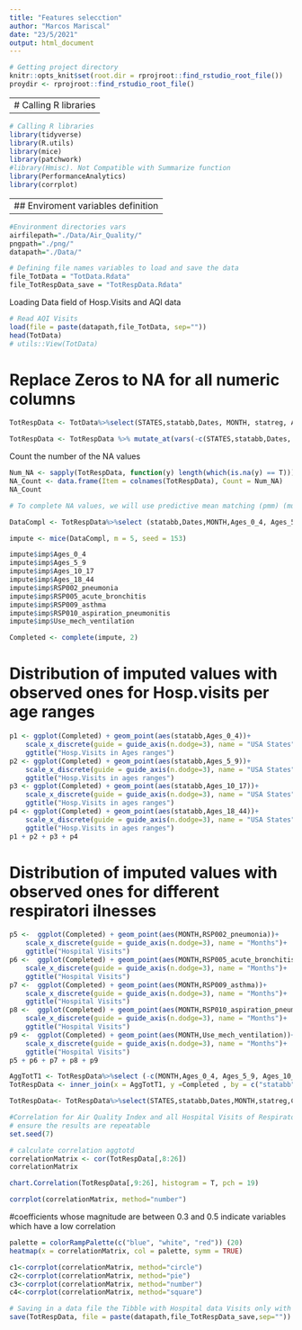 ```yaml
---
title: "Features selecction"
author: "Marcos Mariscal"
date: "23/5/2021"
output: html_document
---
```

```r

# Getting project directory 
knitr::opts_knit$set(root.dir = rprojroot::find_rstudio_root_file())
proydir <- rprojroot::find_rstudio_root_file()

```

---
# Calling R libraries
---

```r

# Calling R libraries
library(tidyverse)
library(R.utils)
library(mice)
library(patchwork)
#library(Hmisc). Not Compatible with Summarize function
library(PerformanceAnalytics)
library(corrplot)

```

---
## Enviroment variables definition
---
```r
#Environment directories vars
airfilepath="./Data/Air_Quality/"
pngpath="./png/"
datapath="./Data/"

# Defining file names variables to load and save the data
file_TotData = "TotData.Rdata"
file_TotRespData_save = "TotRespData.Rdata"
```

Loading Data field of Hosp.Visits and AQI data

```r
# Read AQI Visits
load(file = paste(datapath,file_TotData, sep=""))
head(TotData)
# utils::View(TotData)
```

# Replace Zeros to NA for all numeric columns

```r

TotRespData <- TotData%>%select(STATES,statabb,Dates, MONTH, statreg, AQI, Cat,Category,All_discharges, POPULATION, TotResp, RateRespVisits, RSP002_pneumonia, RSP008_chronic_pulmonary, RSP012_respiratory_failure, RSP005_acute_bronchitis, RSP009_asthma, RSP010_aspiration_pneumonitis, Ages_0_4, Ages_5_9,  Ages_10_17,  Ages_18_44 , Ages_45_64,  Ages_65_79,  Ages_80, Use_mech_ventilation)
```


```r

TotRespData <- TotRespData %>% mutate_at(vars(-c(STATES,statabb,Dates, MONTH, statreg, AQI, Cat,Category)), ~replace(., isZero(.), NA))

```

Count the number of the NA values

```r
Num_NA <- sapply(TotRespData, function(y) length(which(is.na(y) == T)))
NA_Count <- data.frame(Item = colnames(TotRespData), Count = Num_NA)
NA_Count
```





```r
# To complete NA values, we will use predictive mean matching (pmm) (multi nominal logistic regression)

DataCompl <- TotRespData%>%select (statabb,Dates,MONTH,Ages_0_4, Ages_5_9, Ages_10_17, Ages_18_44, RSP005_acute_bronchitis, RSP002_pneumonia, RSP009_asthma, RSP010_aspiration_pneumonitis,Use_mech_ventilation)

impute <- mice(DataCompl, m = 5, seed = 153)

impute$imp$Ages_0_4
impute$imp$Ages_5_9
impute$imp$Ages_10_17
impute$imp$Ages_18_44
impute$imp$RSP002_pneumonia
impute$imp$RSP005_acute_bronchitis
impute$imp$RSP009_asthma
impute$imp$RSP010_aspiration_pneumonitis
impute$imp$Use_mech_ventilation

Completed <- complete(impute, 2)

```

# Distribution of imputed values with observed ones for Hosp.visits per age ranges

```r
p1 <- ggplot(Completed) + geom_point(aes(statabb,Ages_0_4))+
    scale_x_discrete(guide = guide_axis(n.dodge=3), name = "USA States")+ 
    ggtitle("Hosp.Visits in Ages ranges")
p2 <- ggplot(Completed) + geom_point(aes(statabb,Ages_5_9))+
    scale_x_discrete(guide = guide_axis(n.dodge=3), name = "USA States")+
    ggtitle("Hosp.Visits in ages ranges")
p3 <- ggplot(Completed) + geom_point(aes(statabb,Ages_10_17))+
    scale_x_discrete(guide = guide_axis(n.dodge=3), name = "USA States")+
    ggtitle("Hosp.Visits in ages ranges")
p4 <- ggplot(Completed) + geom_point(aes(statabb,Ages_18_44))+
    scale_x_discrete(guide = guide_axis(n.dodge=3), name = "USA States")+
    ggtitle("Hosp.Visits in ages ranges")
p1 + p2 + p3 + p4
```

# Distribution of imputed values with observed ones for different respiratori ilnesses

```r
p5 <-  ggplot(Completed) + geom_point(aes(MONTH,RSP002_pneumonia))+
    scale_x_discrete(guide = guide_axis(n.dodge=3), name = "Months")+
    ggtitle("Hospital Visits")
p6 <-  ggplot(Completed) + geom_point(aes(MONTH,RSP005_acute_bronchitis))+
    scale_x_discrete(guide = guide_axis(n.dodge=3), name = "Months")+
    ggtitle("Hospital Visits")
p7 <-  ggplot(Completed) + geom_point(aes(MONTH,RSP009_asthma))+
    scale_x_discrete(guide = guide_axis(n.dodge=3), name = "Months")+
    ggtitle("Hospital Visits")
p8 <-  ggplot(Completed) + geom_point(aes(MONTH,RSP010_aspiration_pneumonitis))+
    scale_x_discrete(guide = guide_axis(n.dodge=3), name = "Months")+
    ggtitle("Hospital Visits")
p9 <-  ggplot(Completed) + geom_point(aes(MONTH,Use_mech_ventilation))+
    scale_x_discrete(guide = guide_axis(n.dodge=3), name = "Months")+
    ggtitle("Hospital Visits")
p5 + p6 + p7 + p8 + p9

```


```r

AggTotT1 <- TotRespData%>%select (-c(MONTH,Ages_0_4, Ages_5_9, Ages_10_17, Ages_18_44, RSP005_acute_bronchitis, RSP002_pneumonia, RSP009_asthma, RSP010_aspiration_pneumonitis,Use_mech_ventilation))
TotRespData <- inner_join(x = AggTotT1, y =Completed , by = c("statabb","Dates"))

TotRespData<- TotRespData%>%select(STATES,statabb,Dates,MONTH,statreg,Category,Cat,AQI,Ages_0_4, Ages_5_9, Ages_10_17, Ages_18_44, Ages_45_64,Ages_65_79, Ages_80, RSP002_pneumonia, RSP005_acute_bronchitis, RSP008_chronic_pulmonary,  RSP009_asthma, RSP010_aspiration_pneumonitis, RSP012_respiratory_failure, Use_mech_ventilation, RateRespVisits, TotResp, POPULATION, All_discharges)

```



```r
#Correlation for Air Quality Index and all Hospital Visits of Respiratory illness
# ensure the results are repeatable
set.seed(7)

# calculate correlation aggtotd
correlationMatrix <- cor(TotRespData[,8:26])
correlationMatrix
```


```r
chart.Correlation(TotRespData[,9:26], histogram = T, pch = 19)

```
```r
corrplot(correlationMatrix, method="number")
```

#coefficients whose magnitude are between 0.3 and 0.5 indicate variables which have a low correlation
```r
palette = colorRampPalette(c("blue", "white", "red")) (20)
heatmap(x = correlationMatrix, col = palette, symm = TRUE)
```

```r

c1<-corrplot(correlationMatrix, method="circle")
c2<-corrplot(correlationMatrix, method="pie")
c3<-corrplot(correlationMatrix, method="number")
c4<-corrplot(correlationMatrix, method="square")

```


```r
# Saving in a data file the Tibble with Hospital data Visits only with Respiratory ilnesses and AQI data by USA States:
save(TotRespData, file = paste(datapath,file_TotRespData_save,sep=""))

```